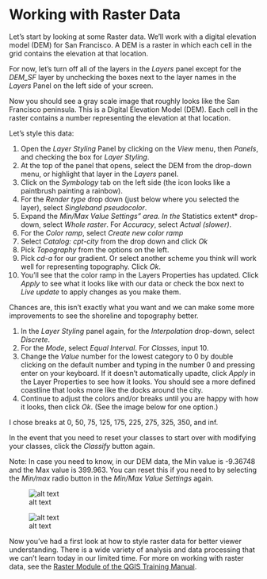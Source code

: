 # Working with Raster Data

Let's start by looking at some Raster data.  We'll work with a digital elevation model (DEM) for San Francisco.  A DEM is a raster in which each cell in the grid contains the elevation at that location.

For now, let's turn off all of the layers in the *Layers* panel except for the *DEM_SF* layer by unchecking the boxes next to the layer names in the *Layers* Panel on the left side of your screen.

Now you should see a gray scale image that roughly looks like the San Francisco peninsula.  This is a Digital Elevation Model (DEM).  Each cell in the raster contains a number representing the elevation at that location.  

Let's style this data:

1. Open the *Layer Styling* Panel by clicking on the *View* menu, then *Panels*, and checking the box for *Layer Styling*.
1. At the top of the panel that opens, select the DEM from the drop-down menu, or highlight that layer in the *Layers* panel.
1. Click on the *Symbology* tab on the left side (the icon looks like a paintbrush painting a rainbow).
1. For the *Render type* drop down (just below where you selected the layer), select *Singleband pseudocolor*.
1. Expand the *Min/Max Value Settings" area.  In the *Statistics extent* drop-down, select *Whole raster*.  For *Accuracy*, select *Actual (slower)*.
1. For the *Color ramp*, select *Create new color ramp*
1. Select *Catalog: cpt-city* from the drop down and click *Ok*
1. Pick *Topography* from the options on the left.
1. Pick *cd-a* for our gradient.  Or select another scheme you think will work well for representing topography.  Click *Ok*.
1. You'll see that the color ramp in the Layers Properties has updated.  Click *Apply* to see what it looks like with our data or check the box next to *Live update* to apply changes as you make them.

Chances are, this isn't exactly what you want and we can make some more improvements to see the shoreline and topography better.  

1. In the *Layer Styling* panel again, for the *Interpolation* drop-down, select *Discrete*.
1. For the *Mode*, select *Equal Interval*. For *Classes*, input 10.
1. Change the *Value* number for the lowest category to 0 by double clicking on the default number and typing in the number 0 and pressing enter on your keyboard.  If it doesn't automatically upadte, click *Apply* in the Layer Properties to see how it looks.  You should see a more defined coastline that looks more like the docks around the city.
1. Continue to adjust the colors and/or breaks until you are happy with how it looks, then click *Ok*.  (See the image below for one option.)

I chose breaks at 0, 50, 75, 125, 175, 225, 275, 325, 350, and inf.

In the event that you need to reset your classes to start over with modifying your classes, click the *Classify* button again.

Note: In case you need to know, in our DEM data, the Min value is -9.36748 and the Max value is 399.963.  You can reset this if you need to by selecting the *Min/max* radio button in the *Min/Max Value Settings* again.

![alt text](./images/Raster_LayerProperties.PNG "Layer properties for DEM")

![alt text](./images/Raster_DEM.PNG "Digital Elevation Model with a continuous color ramp")

Now you've had a first look at how to style raster data for better viewer understanding.  There is a wide variety of analysis and data processing that we can't learn today in our limited time.  For more on working with raster data, see the [Raster Module of the QGIS Training Manual](https://docs.qgis.org/3.10/en/docs/user_manual/working_with_raster/index.html).
